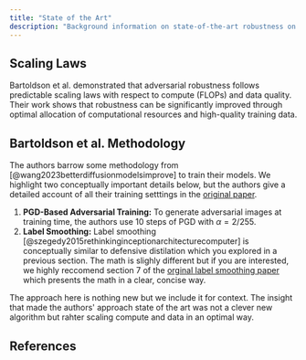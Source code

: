```yaml
---
title: "State of the Art"
description: "Background information on state-of-the-art robustness on CIFAR-10."
---
```


## Scaling Laws

Bartoldson et al. demonstrated that adversarial robustness follows predictable scaling laws with respect to compute (FLOPs) and data quality. Their work shows that robustness can be significantly improved through optimal allocation of computational resources and high-quality training data.

<AdversarialScalingExplorer />

## Bartoldson et al. Methodology

The authors barrow some methodology from [@wang2023betterdiffusionmodelsimprove]
to train their models. We highlight two conceptually important details below, but the
authors give a detailed account of all their training setttings in the
[original paper]().

1. **PGD-Based Adversarial Training:** To generate adversarial images at training time, the
   authors use 10 steps of PGD with $\alpha=2/255$.
2. **Label Smoothing:** Label smoothing [@szegedy2015rethinkinginceptionarchitecturecomputer] is conceptually similar to defensive distilation
   which you explored in a previous section. The math is slighly different but if you are
   interested, we highly reccomend section 7 of the [orginal label smoothing paper](https://arxiv.org/abs/1512.00567)
   which presents the math in a clear, concise way.

The approach here is nothing new but we include it for context. The insight that made
the authors' approach state of the art was not a clever new algorithm but rahter scaling
compute and data in an optimal way.

## References
